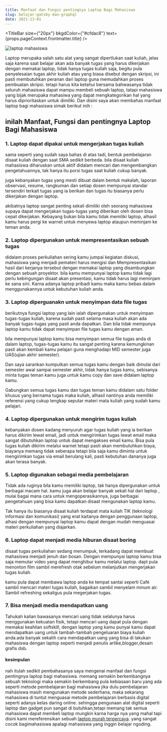 ```yaml
---
title: Manfaat dan Fungsi pentingnya Laptop Bagi Mahasiswa
slug: belajar-gatsby-dan-graphql
date: 2021-13-01
---
```



<TitleBar
  size={"20px"}
  bkgdColor={"#cfdac8"}
  text={props.pageContext.frontmatter.title}
/>


![laptop mahasiswa](./griosir-laptop-tangerang-mahasiswa.jpg)

Laptop merupaka salah satu alat yang sangat dipertlukan saat kuliah, jelas saja karena saat belajar akan ada banyak tugas yang harus dikerjakan dengan memakai laptop, tidak hanya tugas kuliah saja, begitu pula penyelesaian tugas akhir kuliah atau yang biasa disebut dengan skripsi, ini pasti membutuhkan peranan dari laptop guna memudahkan proses pembuatan skripsi.
tetapi harus kita ketahui bersama bahwasanya tidak seluruh mahasiswa dapat mampu membeli sebuah laptop, tatapi mahasiswa yang bijak merupaka mahasiwa yang dapat mengkategorikan hal yang harus diprioritaskan untuk dimiliki.
Dan disini saya akan membahas manfaat laptop bagi mahasiswa simak berikut inih :

<h2>inilah Manfaat, Fungsi dan pentingnya Laptop Bagi Mahasiswa</h2>

<h3>1. Laptop dapat dipakai untuk mengerjakan tugas kuliah</h3>


sama seperti yang sudah saya bahas di atas tadi, bentuk pembelajaran disaat kuliah dengan saat SMA sedikit berbeda. bila disaat kuliah mahasiswa diharuskan untuk aktif didalam mencari dan mengembangkan pengetahuannya, tak hanya itu porsi tugas saat kuliah cukup banyak.

juga kebanyakan tugas yang mesti dibuat dalam bentuk makalah, laporan observasi, resume, rangkuman dan setiap dosen mempunyai standar tersendiri terkait tugas yang ia berikan dan tugas itu  biasanya perlu dikerjakan dengan laptop.

akibatnya laptop sangat penting sekali dimiliki oleh seorang mahasiswa supaya dapat mengerjakan  tugas-tugas yang diberikan oleh dosen bisa cepat dikerjakan. Kebayang bukan bila kamu tidak memiliki laptop, alhasil kamu harus pergi ke warnet untuk menyewa laptop ataupun meminjam ke teman anda.

<h3>2. Laptop dipergunakan untuk mempresentasikan sebuah tugas</h3>

didalam proses perkuliahan sering kamu jumpai kegiatan diskusi, mahasiswa yang menjadi pemateri harus mengisi dan Mempresentasikan hasil dari kerjanya tersebut dengan memakai laptop yang disambungkan dengan sebuah proyektor.
bila kamu mempunyai laptop kamu tidak lagi perlu kebingungan disaat akan presentasi, kamu tidak harus lagi meminjam ke sana sini. Karna adanya laptop pribadi kamu maka kamu bebas dalam menggunakannya untuk kebutuhan kuliah anda.

<h3>3. Laptop diperguanakn untuk menyimpan data file tugas</h3>

berikutnya fungsi laptop yang lain ialah dipergunakan untuk menyimpan tugas-tugas kuliah, karena sudah pasti selama masa kuliah akan ada banyak tugas-tugas yang pasti anda dapatkan. Dan bila tidak mempunya laptop kamu tidak dapat menyimpan file tugas kamu dengan aman.

bila mempunyai laptop kamu bisa menyimpan semua file tugas anda di dalam laptop, tugas-tugas kamu itu sangat penting karena kemungkinan pasti akan kembali kamu pelajari guna menghadapi MID semester juga UAS(ujian akhir semester).

Dan saya sarankan kumpulkan semua tugas kamu dengan baik dimulai dari semester awal sampai semester akhir, tidak hanya tugas kamu, sebisanya  minta tugas teman kamu juga untuk kamu copy dan save didalam laptop kamu.

Gabungkan semua tugas kamu dan tugas teman kamu didalam satu folder khusus yang bernama tugas maka kuliah, alhasil nantinya anda memiliki referensi yang cukup lengkap seputar materi mata kuliah yang sudah kamu pelajari.

<h3>4. Laptop dipergunakan untuk mengirim tugas kuliah</h3>

kebanyakan dosen kadang menyuruh agar tugas kuliah yang ia berikan harus dikirim lewat email, jadi untuk mengirimkan tugas lewat email maka sangat dibutuhkan laptop untuk dapat mengakses email kamu. Bisa pula tugas kuliah dikirim melalui warnet tetapi pasti akan membutuhkan biaya, biayanya memang tidak seberapa tetapi bila saja  kamu diminta untuk mengirimkan tugas via email berulang kali, pasti kebutuhan dananya juga akan terasa banyak.

<h3>5. Laptop digunakan sebagai media pembelajaran</h3>

Tidak ada ruginya bila kamu memiliki laptop, tak hanya dipergunakan untuk berbagai  macam hal. kamu juga akan belajar banyak sekali hal dari laptop , mulai bagai mana cara untuk mengoperasikannya, juga berbagai pengetahuan yang bisa kamu dapatkan disaat mengunakan laptop kamu.

Tak hanya itu biasanya disaat kuliah terdapat mata kuliah TIK (teknologi informasi dan komunikasi) yang erat kaitanya dengan penggunaan laptop, alhasi dengan mempunyai laptop kamu dapat dengan mudah menguasai materi perkuliahan yang diajarkan.

<h3>6. Laptop dapat menjadi  media hiburan disaat boring</h3>

disaat tugas perkuliahan sedang menumpuk, terkadang dapat membuat mahasiswa menjadi jenuh dan bosan. Dengan mempunyai laptop kamu bisa saja memutar video yang dapat menghibur kamu melalui laptop. dapt pula menonton film sambil merefresh otak sebelum melanjutkan mengerjakan tugas kuliah.

kamu pula dapat membawa laptop anda ke tempat santai seperti Café sambil mencari materi tugas kuliah, bagaikan sambil menyelam minum air. Sambil refreshing sekaligus pula megerjakan tugas.
<h3>7. Bisa menjadi media mendapatkan uang</h3>

Tahukah kalian bawasanya mencari uang tidak selalunya harus menggunakan kekuatan fisik, tetapi mencari uang dapat pula dengan memakai keahlian softskill, dengan laptop yang kamu punyai kamu dapat mendapatkan uang untuk tambah-tambah pengeluaran biaya kuliah anda.ada banyak sekalih cara mendapatkan uang yang bisa di lakukan mahasiswa dengan laptop seperti menjadi penulis artike,blogger,desain grafis dsb.

<h4>kesimpulan</h4>

nah itulah sedikit pembahasanya saya mengenai manfaat dan fungsi pentingnya laptop bagi mahasiswa.
memang semakin berkembangnya sebuah teknologi maka semakin berkembang pula kebiasaan baru yang ada seperti metode pembelajaran bagi mahasiswa jika dulu pembelajaran mahasiswa masih mengunakan metode sederhana, maka sekarang mahasiswa di tuntut menguasai metode pembelajaran berbasis digital seperti adanya kelas daring online.
sehingga pengunaan alat digital seperti laptop dan gadget pun sangat di butuhkan,tetapi memang tak semua mahasiswa dapat membeli laptop mungkin karna harga nya yang mahal tapi disini kami mereferensikan sebuah [laptop murah terpercaya](https://grosirlaptop.xyz/). yang sangat cocok bagimahasiswa apalagi mahasiswa yang inggin belajar ngoding.  

